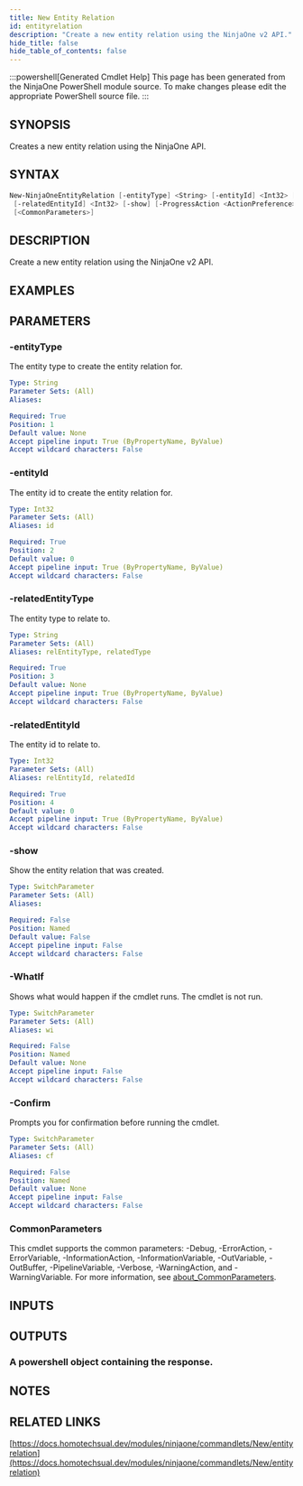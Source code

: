 ```yaml
---
title: New Entity Relation
id: entityrelation
description: "Create a new entity relation using the NinjaOne v2 API."
hide_title: false
hide_table_of_contents: false
---
```


:::powershell[Generated Cmdlet Help]
This page has been generated from the NinjaOne PowerShell module source. To make changes please edit the appropriate PowerShell source file.
:::

## SYNOPSIS

Creates a new entity relation using the NinjaOne API.

## SYNTAX

```powershell
New-NinjaOneEntityRelation [-entityType] <String> [-entityId] <Int32> [-relatedEntityType] <String>
 [-relatedEntityId] <Int32> [-show] [-ProgressAction <ActionPreference>] [-WhatIf] [-Confirm]
 [<CommonParameters>]
```

## DESCRIPTION

Create a new entity relation using the NinjaOne v2 API.

## EXAMPLES

## PARAMETERS

### -entityType

The entity type to create the entity relation for.

```yaml
Type: String
Parameter Sets: (All)
Aliases:

Required: True
Position: 1
Default value: None
Accept pipeline input: True (ByPropertyName, ByValue)
Accept wildcard characters: False
```

### -entityId

The entity id to create the entity relation for.

```yaml
Type: Int32
Parameter Sets: (All)
Aliases: id

Required: True
Position: 2
Default value: 0
Accept pipeline input: True (ByPropertyName, ByValue)
Accept wildcard characters: False
```

### -relatedEntityType

The entity type to relate to.

```yaml
Type: String
Parameter Sets: (All)
Aliases: relEntityType, relatedType

Required: True
Position: 3
Default value: None
Accept pipeline input: True (ByPropertyName, ByValue)
Accept wildcard characters: False
```

### -relatedEntityId

The entity id to relate to.

```yaml
Type: Int32
Parameter Sets: (All)
Aliases: relEntityId, relatedId

Required: True
Position: 4
Default value: 0
Accept pipeline input: True (ByPropertyName, ByValue)
Accept wildcard characters: False
```

### -show

Show the entity relation that was created.

```yaml
Type: SwitchParameter
Parameter Sets: (All)
Aliases:

Required: False
Position: Named
Default value: False
Accept pipeline input: False
Accept wildcard characters: False
```

### -WhatIf

Shows what would happen if the cmdlet runs.
The cmdlet is not run.

```yaml
Type: SwitchParameter
Parameter Sets: (All)
Aliases: wi

Required: False
Position: Named
Default value: None
Accept pipeline input: False
Accept wildcard characters: False
```

### -Confirm

Prompts you for confirmation before running the cmdlet.

```yaml
Type: SwitchParameter
Parameter Sets: (All)
Aliases: cf

Required: False
Position: Named
Default value: None
Accept pipeline input: False
Accept wildcard characters: False
```

### CommonParameters

This cmdlet supports the common parameters: -Debug, -ErrorAction, -ErrorVariable, -InformationAction, -InformationVariable, -OutVariable, -OutBuffer, -PipelineVariable, -Verbose, -WarningAction, and -WarningVariable. For more information, see [about_CommonParameters](http://go.microsoft.com/fwlink/?LinkID=113216).

## INPUTS


## OUTPUTS

### A powershell object containing the response.

## NOTES

## RELATED LINKS

[https://docs.homotechsual.dev/modules/ninjaone/commandlets/New/entityrelation](https://docs.homotechsual.dev/modules/ninjaone/commandlets/New/entityrelation)
